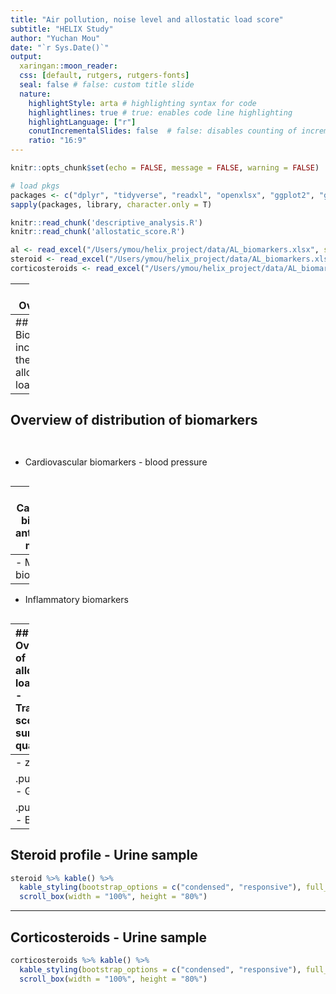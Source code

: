 ```yaml
---
title: "Air pollution, noise level and allostatic load score"
subtitle: "HELIX Study"
author: "Yuchan Mou"
date: "`r Sys.Date()`"
output:
  xaringan::moon_reader:
  css: [default, rutgers, rutgers-fonts]
  seal: false # false: custom title slide
  nature:
    highlightStyle: arta # highlighting syntax for code
    highlightlines: true # true: enables code line highlighting
    highlightLanguage: ["r"]
    conutIncrementalSlides: false  # false: disables counting of incremental slides
    ratio: "16:9"   
---
```


```r
knitr::opts_chunk$set(echo = FALSE, message = FALSE, warning = FALSE)
```

```r
# load pkgs
packages <- c("dplyr", "tidyverse", "readxl", "openxlsx", "ggplot2", "gtools", "kableExtra", "DT", "xaringan", "ggcorrplot") 
sapply(packages, library, character.only = T)
```

```r
knitr::read_chunk('descriptive_analysis.R')
knitr::read_chunk('allostatic_score.R')
```

```r
al <- read_excel("/Users/ymou/helix_project/data/AL_biomarkers.xlsx", sheet = "AL_biomarker_table")
steroid <- read_excel("/Users/ymou/helix_project/data/AL_biomarkers.xlsx", sheet = "Steroid_profile")
corticosteroids <- read_excel("/Users/ymou/helix_project/data/AL_biomarkers.xlsx", sheet = "corticosteroids_urine")
```

---
## Overview

- Biomarkers included in the allostatic load index
- Overview of distribution of biomarkers
- Overview of allostatic load score
- Corticosteroids data 

---
## Biomarkers included in the allostatic load index
```r
al %>% 
  select(-include_may11) %>% 
  kable() %>% 
  kable_styling(bootstrap_options = c("condensed", "responsive"), full_width = T, position = "left", font_size = 14, fixed_thead = T) %>% 
  row_spec(which(al$Biomarkers %in% c("Cardiovascular", "Metabolic", "Immune/Inflammatory", "Neuroendocrine")), color = "black", background = "#bdbdbd") %>% 
  scroll_box(width = "100%", height = "80%")
```

---
## Overview of distribution of biomarkers
```r
```

```r
```
- Cardiovascular biomarkers - blood pressure
```r
```

---
- Cardiovascular biomarkers - anthropometric measures
```r
```

---
- Metabolic biomarkers
```r
```

---
- Inflammatory biomarkers
```r
```

---
## Overview of allostatic load score
- Traditional score: sum of quartiles

.pull-left[ 
- Grils
```r
```
]

.pull-right[ 
- Boys
```r
```
]

---
- z score

.pull-left[ 
- Grils
```r
```
]

.pull-right[ 
- Boys
```r
```
]

---
## Steroid profile - Urine sample
```r
steroid %>% kable() %>% 
  kable_styling(bootstrap_options = c("condensed", "responsive"), full_width = F, position = "left", font_size = 14, fixed_thead = T) %>% 
  scroll_box(width = "100%", height = "80%")
```

---
## Corticosteroids - Urine sample
```r
corticosteroids %>% kable() %>% 
  kable_styling(bootstrap_options = c("condensed", "responsive"), full_width = F, position = "left", font_size = 14, fixed_thead = T) %>% 
  scroll_box(width = "100%", height = "80%")
```

